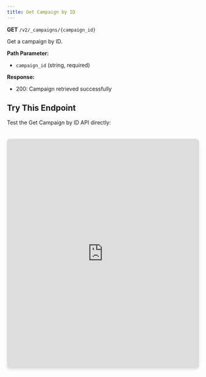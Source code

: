```yaml
---
title: Get Campaign by ID
---
```


**GET** `/v2/_campaigns/{campaign_id}`

Get a campaign by ID.

**Path Parameter:**
- `campaign_id` (string, required)

**Response:**
- 200: Campaign retrieved successfully

## Try This Endpoint

Test the Get Campaign by ID API directly:

<iframe 
  src="https://petstore.swagger.io/?url=https://raw.githubusercontent.com/vamsinole/docs/refs/heads/main/api-reference/openapi.json#/Campaigns/getCampaignById"
  width="100%" 
  height="600px"
  style="border: none; border-radius: 8px; box-shadow: 0 4px 6px rgba(0, 0, 0, 0.1); margin-top: 20px;"
  title="Get Campaign by ID API Playground"
/> 